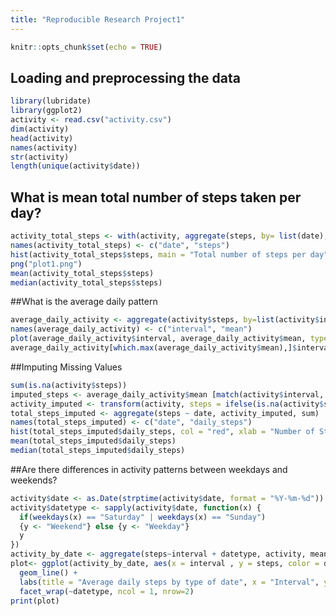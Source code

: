 ```yaml
---
title: "Reproducible Research Project1"
---
```


```r
knitr::opts_chunk$set(echo = TRUE)
```

## Loading and preprocessing the data
```r
library(lubridate)
library(ggplot2)
activity <- read.csv("activity.csv")
dim(activity)
head(activity)
names(activity)
str(activity)
length(unique(activity$date))
```

## What is mean total number of steps taken per day?

```r
activity_total_steps <- with(activity, aggregate(steps, by= list(date), FUN = sum, na.rm = TRUE))
names(activity_total_steps) <- c("date", "steps")
hist(activity_total_steps$steps, main = "Total number of steps per day", xlab = "Number of steps", col = "red", ylim = c(0, 20))
png("plot1.png")
mean(activity_total_steps$steps)
median(activity_total_steps$steps)
```

##What is the average daily pattern
```r
average_daily_activity <- aggregate(activity$steps, by=list(activity$interval), FUN = mean, na.rm = TRUE)
names(average_daily_activity) <- c("interval", "mean")
plot(average_daily_activity$interval, average_daily_activity$mean, type = "l", col = "red", lwd = 2, xlab = "Interval", ylab = "Number of steps", main = "Average Number of Steps per Interval")
average_daily_activity[which.max(average_daily_activity$mean),]$interval
```

##Imputing Missing Values
```r
sum(is.na(activity$steps))
imputed_steps <- average_daily_activity$mean [match(activity$interval, average_daily_activity$interval)]
activity_imputed <- transform(activity, steps = ifelse(is.na(activity$steps), yes = imputed_steps, no = activity$steps))
total_steps_imputed <- aggregate(steps ~ date, activity_imputed, sum)
names(total_steps_imputed) <- c("date", "daily_steps")
hist(total_steps_imputed$daily_steps, col = "red", xlab = "Number of Steps per Day", ylim = c(0, 30), main = "Total Number of Steps per Day")
mean(total_steps_imputed$daily_steps)
median(total_steps_imputed$daily_steps)
```

##Are there differences in activity patterns between weekdays and weekends?
```r
activity$date <- as.Date(strptime(activity$date, format = "%Y-%m-%d"))
activity$datetype <- sapply(activity$date, function(x) {
  if(weekdays(x) == "Saturday" | weekdays(x) == "Sunday")
  {y <- "Weekend"} else {y <- "Weekday"} 
  y
})
activity_by_date <- aggregate(steps~interval + datetype, activity, mean, type = "l", na.rm = TRUE)
plot<- ggplot(activity_by_date, aes(x = interval , y = steps, color = datetype)) +
  geom_line() +
  labs(title = "Average daily steps by type of date", x = "Interval", y = "Average number of steps") +
  facet_wrap(~datetype, ncol = 1, nrow=2)
print(plot)
```
